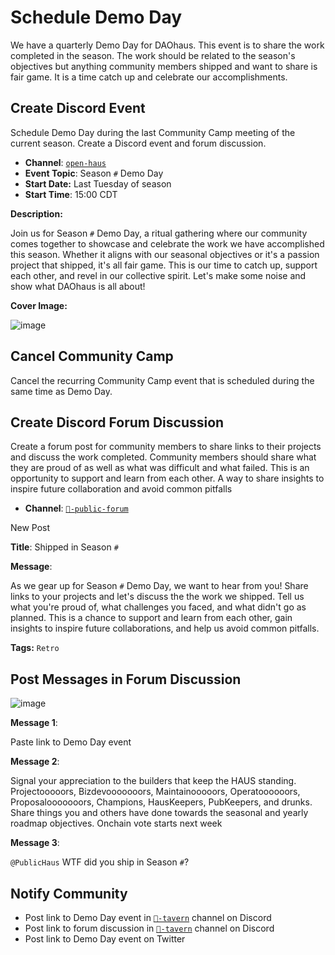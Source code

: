# Schedule Demo Day

We have a quarterly Demo Day for DAOhaus. This event is to share the work completed in the season. The work should be related to the season's objectives but anything community members shipped and want to share is fair game. It is a time catch up and celebrate our accomplishments.

## Create Discord Event

Schedule Demo Day during the last Community Camp meeting of the current season. Create a Discord event and forum discussion.

- **Channel**: [`open-haus`](https://discord.com/channels/709210493549674598/991803889609347082)
- **Event Topic**: Season `#` Demo Day
- **Start Date:** Last Tuesday of season
- **Start Time**: 15:00 CDT

**Description:**

Join us for Season `#` Demo Day, a ritual gathering where our community comes together to showcase and celebrate the work we have accomplished this season. Whether it aligns with our seasonal objectives or it's a passion project that shipped, it's all fair game. This is our time to catch up, support each other, and revel in our collective spirit. Let's make some noise and show what DAOhaus is all about!

**Cover Image:**

![image](/images/demo-day-cover.png)

## Cancel Community Camp

Cancel the recurring Community Camp event that is scheduled during the same time as Demo Day.

## Create Discord Forum Discussion

Create a forum post for community members to share links to their projects and discuss the work completed. Community members should share what they are proud of as well as what was difficult and what failed. This is an opportunity to support and learn from each other. A way to share insights to inspire future collaboration and avoid common pitfalls

- **Channel**: [`📜-public-forum`](https://discord.com/channels/709210493549674598/1062791450183610410)

New Post

**Title**: Shipped in Season `#`

**Message**:

As we gear up for Season `#` Demo Day, we want to hear from you! Share links to your projects and let's discuss the the work we shipped. Tell us what you're proud of, what challenges you faced, and what didn't go as planned. This is a chance to support and learn from each other, gain insights to inspire future collaborations, and help us avoid common pitfalls.

**Tags:** `Retro`

## Post Messages in Forum Discussion

![image](/images/shipped.png)

**Message 1**:

Paste link to Demo Day event

**Message 2**:

Signal your appreciation to the builders that keep the HAUS standing. Projectooooors, Bizdevooooooors, Maintainooooors, Operatoooooors, Proposalooooooors, Champions, HausKeepers, PubKeepers, and drunks. Share things you and others have done towards the seasonal and yearly roadmap objectives. Onchain vote starts next week

**Message 3**:

`@PublicHaus` WTF did you ship in Season `#`?

## Notify Community

- Post link to Demo Day event in [`🍻-tavern`](https://discord.com/channels/709210493549674598/735525646196801668) channel on Discord
- Post link to forum discussion in [`🍻-tavern`](https://discord.com/channels/709210493549674598/735525646196801668) channel on Discord
- Post link to Demo Day event on Twitter
